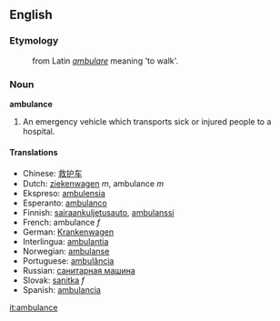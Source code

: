 == English ==

=== Etymology ===
:from Latin ''[[ambulare]]'' meaning 'to walk'.

=== Noun ===
'''ambulance'''

# An emergency vehicle which transports sick or injured people to a hospital.

==== Translations ====
*Chinese: [[救护车]]
*Dutch: [[ziekenwagen]] ''m'', ambulance ''m''
*Ekspreso: [[ambulensia]]
*Esperanto: [[ambulanco]]
*Finnish: [[sairaankuljetusauto]], [[ambulanssi]]
*French: ambulance ''f''
*German: [[Krankenwagen]]
*Interlingua: [[ambulantia]]
*Norwegian: [[ambulanse]]
*Portuguese: [[ambulância]]
*Russian: [[санитарная машина]]
*Slovak: [[sanitka]] ''f''
*Spanish: [[ambulancia]]

[[it:ambulance]]